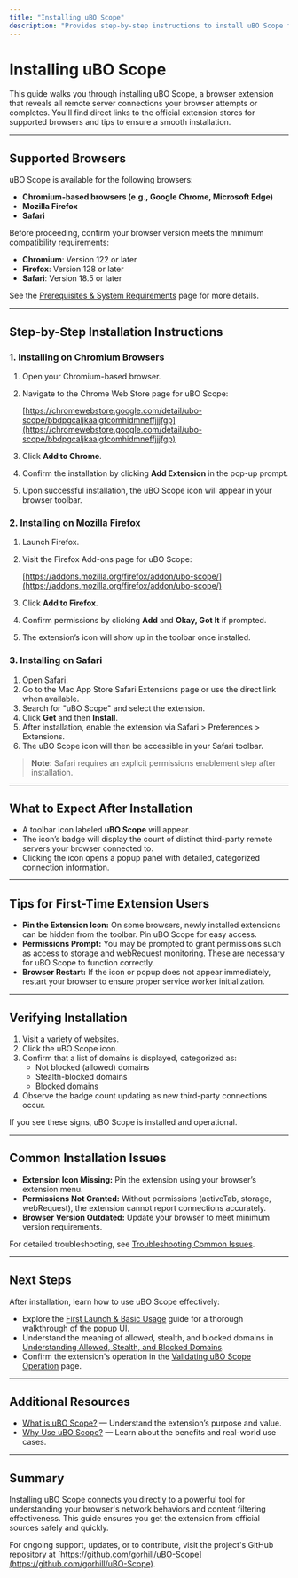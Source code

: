 ```yaml
---
title: "Installing uBO Scope"
description: "Provides step-by-step instructions to install uBO Scope from the official browser extension stores for each supported platform, with direct links and tips for first-time extension users."
---
```


# Installing uBO Scope

This guide walks you through installing uBO Scope, a browser extension that reveals all remote server connections your browser attempts or completes. You'll find direct links to the official extension stores for supported browsers and tips to ensure a smooth installation.

---

## Supported Browsers

uBO Scope is available for the following browsers:

- **Chromium-based browsers (e.g., Google Chrome, Microsoft Edge)**
- **Mozilla Firefox**
- **Safari**

Before proceeding, confirm your browser version meets the minimum compatibility requirements:

- **Chromium**: Version 122 or later
- **Firefox**: Version 128 or later
- **Safari**: Version 18.5 or later

See the [Prerequisites & System Requirements](./prerequisites-system-requirements) page for more details.

---

## Step-by-Step Installation Instructions

### 1. Installing on Chromium Browsers

1. Open your Chromium-based browser.
2. Navigate to the Chrome Web Store page for uBO Scope:

   [https://chromewebstore.google.com/detail/ubo-scope/bbdpgcaljkaaigfcomhidmneffjjjfgp](https://chromewebstore.google.com/detail/ubo-scope/bbdpgcaljkaaigfcomhidmneffjjjfgp)

3. Click **Add to Chrome**.
4. Confirm the installation by clicking **Add Extension** in the pop-up prompt.
5. Upon successful installation, the uBO Scope icon will appear in your browser toolbar.

### 2. Installing on Mozilla Firefox

1. Launch Firefox.
2. Visit the Firefox Add-ons page for uBO Scope:

   [https://addons.mozilla.org/firefox/addon/ubo-scope/](https://addons.mozilla.org/firefox/addon/ubo-scope/)

3. Click **Add to Firefox**.
4. Confirm permissions by clicking **Add** and **Okay, Got It** if prompted.
5. The extension’s icon will show up in the toolbar once installed.

### 3. Installing on Safari

1. Open Safari.
2. Go to the Mac App Store Safari Extensions page or use the direct link when available.
3. Search for "uBO Scope" and select the extension.
4. Click **Get** and then **Install**.
5. After installation, enable the extension via Safari > Preferences > Extensions.
6. The uBO Scope icon will then be accessible in your Safari toolbar.

> **Note:** Safari requires an explicit permissions enablement step after installation.

---

## What to Expect After Installation

- A toolbar icon labeled **uBO Scope** will appear.
- The icon’s badge will display the count of distinct third-party remote servers your browser connected to.
- Clicking the icon opens a popup panel with detailed, categorized connection information.

---

## Tips for First-Time Extension Users

- **Pin the Extension Icon:** On some browsers, newly installed extensions can be hidden from the toolbar. Pin uBO Scope for easy access.
- **Permissions Prompt:** You may be prompted to grant permissions such as access to storage and webRequest monitoring. These are necessary for uBO Scope to function correctly.
- **Browser Restart:** If the icon or popup does not appear immediately, restart your browser to ensure proper service worker initialization.

---

## Verifying Installation

1. Visit a variety of websites.
2. Click the uBO Scope icon.
3. Confirm that a list of domains is displayed, categorized as:
   - Not blocked (allowed) domains
   - Stealth-blocked domains
   - Blocked domains
4. Observe the badge count updating as new third-party connections occur.

If you see these signs, uBO Scope is installed and operational.

---

## Common Installation Issues

- **Extension Icon Missing:** Pin the extension using your browser’s extension menu.
- **Permissions Not Granted:** Without permissions (activeTab, storage, webRequest), the extension cannot report connections accurately.
- **Browser Version Outdated:** Update your browser to meet minimum version requirements.

For detailed troubleshooting, see [Troubleshooting Common Issues](./troubleshooting-common-issues).

---

## Next Steps

After installation, learn how to use uBO Scope effectively:

- Explore the [First Launch & Basic Usage](./first-launch-and-popup-tour) guide for a thorough walkthrough of the popup UI.
- Understand the meaning of allowed, stealth, and blocked domains in [Understanding Allowed, Stealth, and Blocked Domains](../../guides/interpreting-results-and-real-world-use/understanding-domain-status).
- Confirm the extension's operation in the [Validating uBO Scope Operation](./validating-ubo-scope-operation) page.

---

## Additional Resources

- [What is uBO Scope?](../../overview/introduction-and-value/what-is-ubo-scope) — Understand the extension’s purpose and value.
- [Why Use uBO Scope?](../../overview/introduction-and-value/why-use-ubo-scope) — Learn about the benefits and real-world use cases.

---

## Summary

Installing uBO Scope connects you directly to a powerful tool for understanding your browser's network behaviors and content filtering effectiveness. This guide ensures you get the extension from official sources safely and quickly.

For ongoing support, updates, or to contribute, visit the project's GitHub repository at [https://github.com/gorhill/uBO-Scope](https://github.com/gorhill/uBO-Scope).
